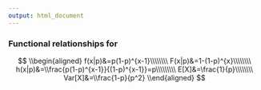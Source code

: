 ```yaml
---
output: html_document
---
```


<h3>Functional relationships for <script type="math/tex">\;X \sim G(p),\;\;x=1,2,...;  0<p<1</script>
</h3>
$$
\\begin{aligned}
f(x|p)&=p(1-p)^{x-1}\\\\\\\\
F(x|p)&=1-(1-p)^{x}\\\\\\\\
h(x|p)&=\\frac{p(1-p)^{x-1}}{(1-p)^{x-1}}=p\\\\\\\\\
E[X]&=\frac{1}{p}\\\\\\\\
Var[X]&=\\frac{1-p}{p^2}
\\end{aligned}
$$
